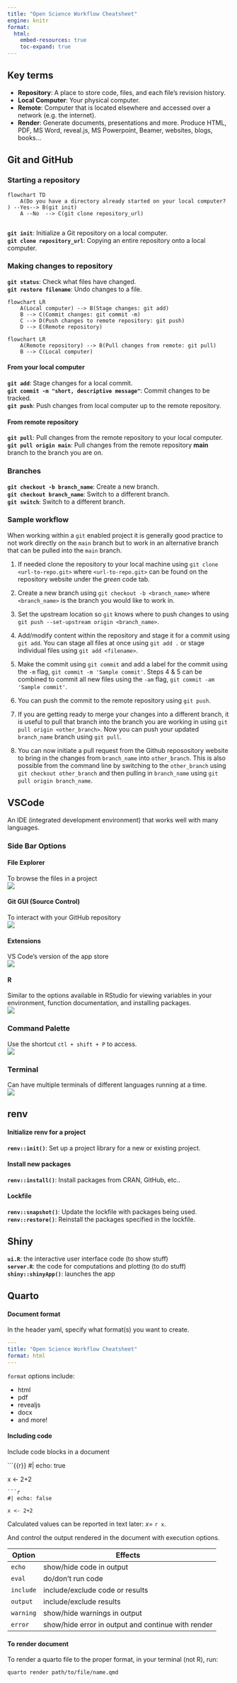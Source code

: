 ```yaml
---
title: "Open Science Workflow Cheatsheet"
engine: knitr
format:
  html:
    embed-resources: true
    toc-expand: true
---
```



## Key terms  

-   **Repository**: A place to store code, files, and each file's revision history.   
-   **Local Computer**: Your physical computer.     
-   **Remote**: Computer that is located elsewhere and accessed over a network (e.g. the internet).  
-   **Render**: Generate documents, presentations and more.
    Produce HTML, PDF, MS Word, reveal.js, MS Powerpoint, Beamer, websites, blogs, books...  


## Git and GitHub  

### Starting a repository  
```mermaid
flowchart TD
    A(Do you have a directory already started on your local computer?  ) --Yes--> B(git init)
    A --No  --> C(git clone repository_url)


```

**`git init`**: Initialize a Git repository on a local computer.  
**`git clone repository_url`**: Copying an entire repository onto a local computer.  

### Making changes to repository  

**`git status`**: Check what files have changed.  
**`git restore filename`**: Undo changes to a file.  

```mermaid
flowchart LR
    A(Local computer) --> B(Stage changes: git add)
    B --> C(Commit changes: git commit -m)
    C --> D(Push changes to remote repository: git push)
    D --> E(Remote repository)
```

```mermaid
flowchart LR 
    A(Remote repository) --> B(Pull changes from remote: git pull)
    B --> C(Local computer)
```

#### From your local computer  
**`git add`**: Stage changes for a local commit.  
**`git commit -m "short, descriptive message"`**: Commit changes to be tracked.  
**`git push`**: Push changes from local computer up to the remote repository.  

#### From remote repository  
**`git pull`**: Pull changes from the remote repository to your local computer.  
**`git pull origin main`**: Pull changes from the remote repository **main** branch to the branch you are on.  

### Branches  
**`git checkout -b branch_name`**: Create a new branch.  
**`git checkout branch_name`**: Switch to a different branch.  
**`git switch`**: Switch to a different branch.  

### Sample workflow

When working within a `git` enabled project it is generally good practice to not work directly on the `main` branch but to work in an alternative branch that can be pulled into the `main` branch.

1. If needed clone the repository to your local machine using `git clone <url-to-repo.git>` where `<url-to-repo.git>` can be found on the repository website under the *green* code tab.

2. Create a new branch using `git checkout -b <branch_name>` where `<branch_name>` is the branch you would like to work in.

3. Set the upstream location so `git` knows where to push changes to using `git push --set-upstream origin <branch_name>`.

4. Add/modify content within the repository and stage it for a commit using `git add`. You can stage all files at once using `git add .` or stage individual files using `git add <filename>`.

5. Make the commit using `git commit` and add a label for the commit using the `-m` flag, `git commit -m 'Sample commit'`. Steps 4 & 5 can be combined to commit all new files using the `-am` flag, `git commit -am 'Sample commit'`.

6. You can push the commit to the remote repository using `git push`.

7. If you are getting ready to merge your changes into a different branch, it is useful to pull that branch into the branch you are working in using `git pull origin <other_branch>`. Now you can push your updated `branch_name` branch using `git pull`.

8. You can now initiate a pull request from the Github reposository website to bring in the changes from `branch_name` into `other_branch`. This is also possible from the command line by switching to the `other_branch` using `git checkout other_branch` and then pulling in `branch_name` using `git pull origin branch_name`.


## VSCode  

An IDE (integrated development environment) that works well with many languages.  

### Side Bar Options  

#### File Explorer  
To browse the files in a project  
![](static/VS-code-file-explorer.PNG)  

#### Git GUI (Source Control)  
To interact with your GitHub repository  
![](static/VS-code-git.PNG)  

#### Extensions  
VS Code's version of the app store  
![](static/VS-code-extensions.PNG)   

#### R  
Similar to the options available in RStudio for viewing variables in your environment, function documentation, and installing packages.  
![](static/VS-code-R.PNG)  

### Command Palette  
Use the shortcut `ctl + shift + P` to access.  
![](static/VS-code-command-pal.PNG)  

### Terminal  
Can have multiple terminals of different languages running at a time.  
![](static/VS-code-terminal.PNG)  

## renv  

#### Initialize renv for a project  

**`renv::init()`**: Set up a project library for a new or existing project.  

#### Install new packages  

**`renv::install()`**: Install packages from CRAN, GitHub, etc..  

#### Lockfile  

**`renv::snapshot()`**: Update the lockfile with packages being used.   
**`renv::restore()`**: Reinstall the packages specified in the lockfile.  

## Shiny  

**`ui.R`**: the interactive user interface code (to show stuff)  
**`server.R`**: the code for computations and plotting (to do stuff)  
**`shiny::shinyApp()`**: launches the app

## Quarto  

#### Document format  
In the header yaml, specify what format(s) you want to create.  

```.yml
---
title: "Open Science Workflow Cheatsheet"
format: html
---
```

`format` options include:  

*   html  
*   pdf  
*   revealjs  
*   docx  
*   and more!  

#### Including code  
Include code blocks in a document  

```{{r}}
#| echo: true

x <- 2+2
```
```r
#| echo: false

x <- 2+2
```
Calculated values can be reported in text later: $x =$ `r x`.  

And control the output rendered in the document with execution options.  

| Option    | Effects                                |
|-----------|----------------------------------------|
| `echo`    | show/hide code in output               |
| `eval`    | do/don't run code                      |
| `include` | include/exclude code or results        |
| `output`  | include/exclude results                |
| `warning` | show/hide warnings in output           |
| `error`   | show/hide error in output and continue with render |


#### To render document    
To render a quarto file to the proper format, in your terminal (not R), run: 

```.bash
quarto render path/to/file/name.qmd
```

